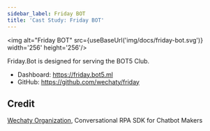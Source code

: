```yaml
---
sidebar_label: Friday BOT
title: 'Cast Study: Friday BOT'
---
```


<!-- case study - Shows how users successfully employed this technology in the real world. -->


<img alt="Friday BOT" src={useBaseUrl('img/docs/friday-bot.svg')} width='256' height='256'/>

Friday.Bot is designed for serving the BOT5 Club.

- Dashboard: <https://friday.bot5.ml>
- GitHub: <https://github.com/wechaty/friday>

## Credit

[Wechaty Organization](https://github.com/wechaty), Conversational RPA SDK for Chatbot Makers
